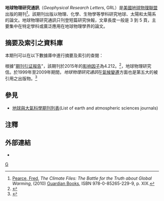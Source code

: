 {{noteTA
|T=zh-hant:地球物理研究通訊; zh-hans:地球物理学研究快报
|G1=Geophysical Research Letters
}}
{{Infobox Journal
| cover = 
| discipline = [[地球物理學|地球物理學]]
| language     = [[英語|英語]]
| website = http://www.agu.org/journals/gl/
| publisher = [[美國地球物理聯盟|美國地球物理聯盟]]
| country = 
| abbreviation = Geophys. Res. Lett.
| impact = 4.580
| impact-year = 2019
| ISSN = 0094-8276
| history = 1974年-至今
| OCLC = 21187549
|CODEN=GPRLAJ
|LCCN=74646541
}}

'''地球物理研究通訊'''（''Geophysical Research Letters'', GRL）是[[美國地球物理聯盟|美國地球物理聯盟]]出版的期刊<ref name="Pearce">[[弗雷德·皮爾斯|Pearce, Fred]], ''The Climate Files: The Battle for the Truth about Global Warming'', (2010) [[Guardian_Books|Guardian Books]], ISBN 978-0-85265-229-9, p. XIX.</ref>。該期刊出版以物理、化學、生物學等學科研究地球、太陽和太陽系的論文。地球物理研究通訊只刊登短篇研究快報，文章長度一般是 3 到 5 頁，主要集中在特定學科或廣泛應用在地球物理學界的論文。

==摘要及索引之資料庫==
本期刊可以在以下數據庫中進行摘要及索引的查閱：

{{columns-list|colwidth=20em|
* [[SPIN_bibliographic_database|SPIN]]
* [[Computer_&_Control_Abstracts|Computer & Control Abstracts]]
* [[Electrical_&_Electronics_Abstracts|Electrical & Electronics Abstracts]]
* [[Physics_Abstracts._Science_Abstracts._Series_A|Physics Abstracts. Science Abstracts. Series A]]
* [[Electronics_and_Communications_Abstracts|Electronics and Communications Abstracts]]
* [[ISMEC_Bulletin|ISMEC Bulletin]]
* [[Pollution_Abstracts|Pollution Abstracts]]
* [[Safety_Science_Abstracts_Journal|Safety Science Abstracts Journal]]
* [[Life_Sciences_Collection|Life Sciences Collection]]
* [[Excerpta_Medica|Excerpta Medica]]
* [[Coal_Abstracts|Coal Abstracts]]
* [[International_Aerospace_Abstracts|International Aerospace Abstracts]]
* [[GeoRef|GeoRef]]
* [[化学文摘社|化学文摘社]]
* [[GEOBASE_(database)|GEOBASE]]
* [[Energy_Research_Abstracts|Energy Research Abstracts]]
* [[斯高帕斯数据库|斯高帕斯数据库]](Scopus)
* [[PubMed|PubMed]]
* [[科学引文索引|科学引文索引]](SCIO)
}}

根據"[[期刊引证报告|期刊引证报告]]"，該期刊於2015年的[[影响因子|影响因子]]為4.212。<ref name=WoS>{{cite book |year=2014 |chapter=Geophysical Research Letters |title=2015 [[Journal_Citation_Reports|Journal Citation Reports]] |publisher=[[Thomson_Reuters|Thomson Reuters]] |edition=Science |series=[[Web_of_Science|Web of Science]] |postscript=.}}</ref>，地球物理研究信。於1999年至2009年期間，''地球物理研究通訊''在[[氣候變遷|氣候變遷]]方面也是第五大的被引用之出版物。<ref>{{cite web |url=http://sciencewatch.com/ana/fea/09novdecFea/#Journals |title=Warming Planet, Hot Research |first=Christopher |last=King |work=ScienceWatch |accessdate=September 2011 |archive-date=2012-05-09 |archive-url=https://web.archive.org/web/20120509022330/http://sciencewatch.com/ana/fea/09novdecFea/#Journals |dead-url=no }}</ref>

== 參見 ==
* [[地球與大氣科學期刊列表|地球與大氣科學期刊列表]](List of earth and atmospheric sciences journals)

== 注釋 ==
{{reflist}}

== 外部連結 ==
* {{Official|http://www.agu.org/journals/gl/}}

{{American Geophysical Union}}
{{climate-stub}}

[[Category:地球物理學期刊|G]]